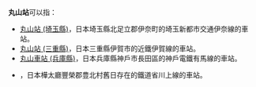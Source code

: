 '''丸山站'''可以指：

* [[丸山站_(埼玉縣)|丸山站 (埼玉縣)]]，日本埼玉縣北足立郡伊奈町的埼玉新都市交通伊奈線的車站。
* [[丸山站_(三重縣)|丸山站 (三重縣)]]，日本三重縣伊賀市的近鐵伊賀線的車站。
* [[丸山車站_(兵庫縣)|丸山車站 (兵庫縣)]]，日本兵庫縣神戶市長田區的神戶電鐵有馬線的車站。
* {{lj|丸山站 (樺太廳)|丸山駅 (樺太)}}，日本樺太廳豐榮郡豊北村舊日存在的鐵道省川上線的車站。

{{Disambig|Maruyama|Cat=三字車站名消歧義}}